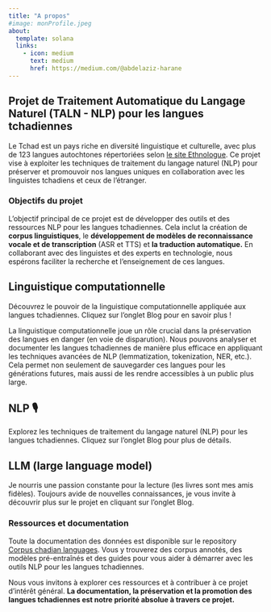 ```yaml
---
title: "A propos"
#image: monProfile.jpeg
about:
  template: solana
  links:
    - icon: medium
      text: medium
      href: https://medium.com/@abdelaziz-harane  
---
```


## Projet de Traitement Automatique du Langage Naturel (TALN - NLP) pour les langues tchadiennes

Le Tchad est un pays riche en diversité linguistique et culturelle, avec plus de 123 langues autochtones répertoriées selon [le site Ethnologue](https://www.ethnologue.com/country/TD/). Ce projet vise à exploiter les techniques de traitement du langage naturel (NLP) pour préserver et promouvoir nos langues uniques en collaboration avec les linguistes tchadiens et ceux de l'étranger.

### Objectifs du projet

L'objectif principal de ce projet est de développer des outils et des ressources NLP pour les langues tchadiennes. Cela inclut la création de **corpus linguistiques**, le **développement de modèles de reconnaissance vocale et de transcription** (ASR et TTS) et **la traduction automatique.** En collaborant avec des linguistes et des experts en technologie, nous espérons faciliter la recherche et l'enseignement de ces langues.

::: panel-tabset
## Linguistique computationnelle

Découvrez le pouvoir de la linguistique computationnelle appliquée aux langues tchadiennes. Cliquez sur l'onglet Blog pour en savoir plus !

La linguistique computationnelle joue un rôle crucial dans la préservation des langues en danger (en voie de disparution). Nous pouvons analyser et documenter les langues tchadiennes de manière plus efficace en appliquant les techniques avancées de NLP (lemmatization, tokenization, NER, etc.). Cela permet non seulement de sauvegarder ces langues pour les générations futures, mais aussi de les rendre accessibles à un public plus large.

## NLP 🎙️

Explorez les techniques de traitement du langage naturel (NLP) pour les langues tchadiennes. Cliquez sur l'onglet Blog pour plus de détails.

## LLM (large language model)

Je nourris une passion constante pour la lecture (les livres sont mes amis fidèles). Toujours avide de nouvelles connaissances, je vous invite à découvrir plus sur le projet en cliquant sur l'onglet Blog.
:::

### Ressources et documentation

Toute la documentation des données est disponible sur le repository [Corpus chadian languages](https://github.com/abdelazizharane/Corpus-Chadian-Languages/). Vous y trouverez des corpus annotés, des modèles pré-entraînés et des guides pour vous aider à démarrer avec les outils NLP pour les langues tchadiennes.

Nous vous invitons à explorer ces ressources et à contribuer à ce projet d'intérêt général. **La documentation, la préservation et la promotion des langues tchadiennes est notre priorité absolue à travers ce projet.**
